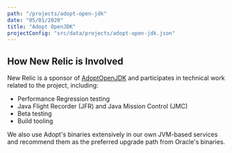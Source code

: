 ```yaml
---
path: "/projects/adopt-open-jdk"
date: "05/01/2020"
title: "Adopt OpenJDK"
projectConfig: "src/data/projects/adopt-open-jdk.json"
---
```


## How New Relic is Involved

New Relic is a sponsor of [AdoptOpenJDK](https://adoptopenjdk.net) and participates in technical work related to the project, including:

* Performance Regression testing
* Java Flight Recorder (JFR) and Java Mission Control (JMC)
* Beta testing
* Build tooling

We also use Adopt's binaries extensively in our own JVM-based services and recommend them as the preferred upgrade path from Oracle's binaries.